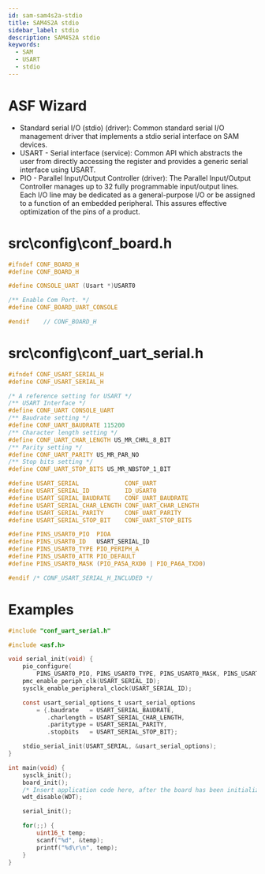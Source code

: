 ```yaml
---
id: sam-sam4s2a-stdio
title: SAM4S2A stdio
sidebar_label: stdio
description: SAM4S2A stdio
keywords:
  - SAM
  - USART
  - stdio
---
```


# ASF Wizard

- Standard serial I/O (stdio) (driver): Common standard serial I/O management driver that implements a stdio serial interface on SAM devices.
- USART - Serial interface (service): Common API which abstracts the user from directly accessing the register and provides a generic serial interface using USART.
- PIO - Parallel Input/Output Controller (driver): The Parallel Input/Output Controller manages up to 32 fully programmable input/output lines. Each I/O line may be dedicated as a general-purpose I/O or be assigned to a function of an embedded peripheral. This assures effective optimization of the pins of a product.

# src\config\conf_board.h

```c
#ifndef CONF_BOARD_H
#define CONF_BOARD_H

#define CONSOLE_UART (Usart *)USART0

/** Enable Com Port. */
#define CONF_BOARD_UART_CONSOLE

#endif    // CONF_BOARD_H
```

# src\config\conf_uart_serial.h

```c
#ifndef CONF_USART_SERIAL_H
#define CONF_USART_SERIAL_H

/* A reference setting for USART */
/** USART Interface */
#define CONF_UART CONSOLE_UART
/** Baudrate setting */
#define CONF_UART_BAUDRATE 115200
/** Character length setting */
#define CONF_UART_CHAR_LENGTH US_MR_CHRL_8_BIT
/** Parity setting */
#define CONF_UART_PARITY US_MR_PAR_NO
/** Stop bits setting */
#define CONF_UART_STOP_BITS US_MR_NBSTOP_1_BIT

#define USART_SERIAL             CONF_UART
#define USART_SERIAL_ID          ID_USART0
#define USART_SERIAL_BAUDRATE    CONF_UART_BAUDRATE
#define USART_SERIAL_CHAR_LENGTH CONF_UART_CHAR_LENGTH
#define USART_SERIAL_PARITY      CONF_UART_PARITY
#define USART_SERIAL_STOP_BIT    CONF_UART_STOP_BITS

#define PINS_USART0_PIO  PIOA
#define PINS_USART0_ID   USART_SERIAL_ID
#define PINS_USART0_TYPE PIO_PERIPH_A
#define PINS_USART0_ATTR PIO_DEFAULT
#define PINS_USART0_MASK (PIO_PA5A_RXD0 | PIO_PA6A_TXD0)

#endif /* CONF_USART_SERIAL_H_INCLUDED */
```

# Examples

```c
#include "conf_uart_serial.h"

#include <asf.h>

void serial_init(void) {
    pio_configure(
        PINS_USART0_PIO, PINS_USART0_TYPE, PINS_USART0_MASK, PINS_USART0_ATTR);
    pmc_enable_periph_clk(USART_SERIAL_ID);
    sysclk_enable_peripheral_clock(USART_SERIAL_ID);

    const usart_serial_options_t usart_serial_options
        = {.baudrate   = USART_SERIAL_BAUDRATE,
           .charlength = USART_SERIAL_CHAR_LENGTH,
           .paritytype = USART_SERIAL_PARITY,
           .stopbits   = USART_SERIAL_STOP_BIT};

    stdio_serial_init(USART_SERIAL, &usart_serial_options);
}

int main(void) {
    sysclk_init();
    board_init();
    /* Insert application code here, after the board has been initialized. */
    wdt_disable(WDT);

    serial_init();

    for(;;) {
        uint16_t temp;
        scanf("%d", &temp);
        printf("%d\r\n", temp);
    }
}
```
